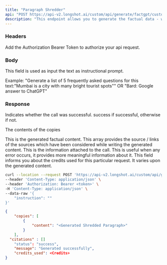 ```yaml
---
title: "Paragraph Shredder"
api: "POST https://api-v2.longshot.ai/custom/api/generate/factgpt/custom"
description: "This endpoint allows you to generate the factual data - which we call as FactGPT."
---
```


### Headers

<ParamField header="AUTHORIZATION" type="string" placeholder="Bearer <Secret Token>" required>
  Add the Authorization Bearer Token to authorize your api request.
</ParamField>

### Body

<ParamField body="instruction" type="string" required>
  This field is used as input the text as instructional prompt.
  
  Example: 
  "Generate a list of 5 frequently asked questions for this text:"Mumbai is a city with many bright tourist spots"" 
  OR
  "Bard: Google answer to ChatGPT"
</ParamField>

### Response

<ResponseField name="status" type="string">
  Indicates whether the call was successful. success if successful, otherwise if not.
</ResponseField>

<ResponseField name="copies" type="object">

The contents of the copies

<Expandable title="Toggle object">

<ResponseField name="content" type="string">
  This is the generated factual content.
</ResponseField>

</Expandable>

</ResponseField>

<ResponseField name="citations" type="string">
  This array provides the source / links of the sources which have been considered while writing the generated content.
</ResponseField>

<ResponseField name="message" type="string">
  This is the information attached to the call. This is useful when any error occurs, it provides more meaningful information about it. 
</ResponseField>

<ResponseField name="credits_used" type="number">
  This field informs you about the credits used for this particular request. It varies upon the generated content.
</ResponseField>

<RequestExample>

```bash Example Request
curl --location --request POST 'https://api-v2.longshot.ai/custom/api/generate/paragraph/shredder' \
--header 'Content-Type: application/json' \
--header 'Authorization: Bearer <token>' \
-H 'Content-Type: application/json' \
--data-raw '{
    "instruction": ""
}'
```

</RequestExample>

<ResponseExample>

```json Response
{
	"copies": [
		{
			"content": "<Generated Shredded Paragraph>"
		}
	],
  "citations" : []
	"status": "success",
	"message": "Generated successfully",
	"credits_used": <Credits>
}
```

</ResponseExample>
